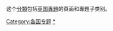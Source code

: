 {{Wikipedia category}}
{{Portal|英國}}
{{Catmore|維基百科:英國專題}}
这个[[Help:分類|分類]]包括[[WP:UK|英国專題]]的頁面和專題子类别。

[[Category:各国专题|Category:各国专题]]
[[Category:英国|*]]